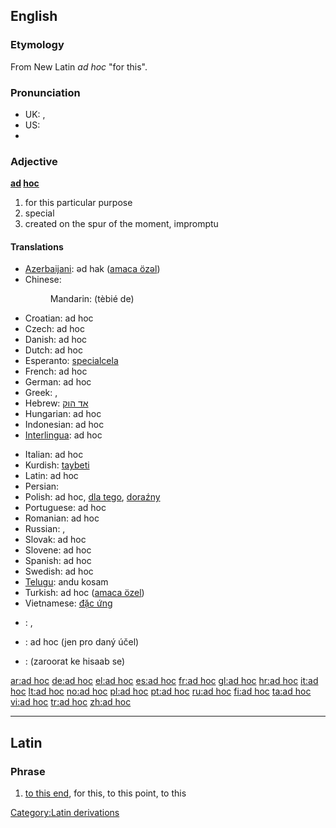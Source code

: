 ==English==

===Etymology===
From New Latin ''ad hoc'' "for this".

===Pronunciation===

* UK: {{IPA|/ˌæd ˈhɒk/}}, {{SAMPA|/%{d"hQk/}}
* US: {{IPA|/ˌæd ˈhɑːk/|/ˌæd ˈhɔk/|/ˌɑd ˈhɑːk/|/ˌæd ˈhak/}}
* {{audio|en-us-ad hoc.ogg|Audio (US)}}

===Adjective===
'''[[ad]] [[hoc]]'''

# for this particular purpose
# special
# created on the spur of the moment, impromptu

====Translations====
{{top}}
* [[Azerbaijani]]: әd hak ([[amaca özәl]])
* Chinese:
*: Mandarin: {{zh-ts|[[特别]]的|[[特别]]的}} (tèbié de)
* Croatian: ad hoc
* Czech: ad hoc
* Danish: ad hoc
* Dutch: ad hoc
* Esperanto: [[specialcela]]
* French: ad hoc
* German: ad hoc
* Greek: {{t|el|επί τούτου|sc=Grek}}, {{t|el|επί τούτω|sc=Grek}}
* Hebrew: [[אד הוק]]
* Hungarian: ad hoc
* Indonesian: ad hoc
* [[Interlingua]]: ad hoc
{{mid}}
* Italian: ad hoc
* Kurdish: [[taybeti]]
* Latin: ad hoc
* Persian: {{t-|fa|ویژه|sc=fa-Arab|xs=Persian}}
* Polish: ad hoc, [[dla tego]], [[doraźny]] {{m}}
* Portuguese: ad hoc
* Romanian: ad hoc
* Russian: {{t|ru|по месту|sc=Cyrl}}, {{t|ru|ситуационно|sc=Cyrl}}
* Slovak: ad hoc
* Slovene: ad hoc
* Spanish: ad hoc
* Swedish: ad hoc
* [[Telugu]]: andu kosam
* Turkish: ad hoc ([[amaca özel]])
* Vietnamese: [[đặc ứng]]
{{bottom}}

{{checktrans}}
<!--Remove this section once all of the translations below have been moved into the tables above.-->

* {{ttbc|Arabic}}: {{Arab|[[حصري]]}}, {{Arab|[[حصريا]]}}
* {{ttbc|Czech}}: ad hoc (jen pro daný účel)
* {{ttbc|Hindi}}: (zaroorat ke hisaab se)

[[Category:Latin derivations]]

[[ar:ad hoc]]
[[de:ad hoc]]
[[el:ad hoc]]
[[es:ad hoc]]
[[fr:ad hoc]]
[[gl:ad hoc]]
[[hr:ad hoc]]
[[it:ad hoc]]
[[lt:ad hoc]]
[[no:ad hoc]]
[[pl:ad hoc]]
[[pt:ad hoc]]
[[ru:ad hoc]]
[[fi:ad hoc]]
[[ta:ad hoc]]
[[vi:ad hoc]]
[[tr:ad hoc]]
[[zh:ad hoc]]

----

==Latin==

===Phrase===
{{infl|la|phrase}}

# [[to this end]], for this, to this point, to this